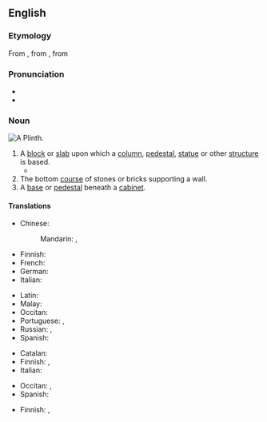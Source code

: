 ==English==

===Etymology===
From {{etyl|fr|en}} {{m|fr|plinthe}}, from {{etyl|la|en}} {{m|la|plinthus}}, from {{etyl|grc|en}} {{m|grc|πλίνθος||brick}}

===Pronunciation===
* {{IPA|/plɪnθ/|lang=en}}
* {{rhymes|ɪnθ|lang=en}}

{{wikipedia}}

===Noun===
[[Image:Plinth.jpg|thumb|A Plinth.]]
{{en-noun}}

# A [[block]] or [[slab]] upon which a [[column]], [[pedestal]], [[statue]] or other [[structure]] is based.
#* {{quote-book|year=1963|author={{w|Margery Allingham}}
|title={{w|The China Governess}}
|chapter=Foreword|url=http://openlibrary.org/works/OL2004261W
|passage=He turned back to the scene before him and the enormous new block of council dwellings. The design was some way after Corbusier but the block was built up on '''plinths''' and resembled an Atlantic liner swimming diagonally across the site.}}
# The bottom [[course]] of stones or bricks supporting a wall.
# A [[base]] or [[pedestal]] beneath a [[cabinet]].

====Translations====
{{trans-top|base for column, pedestal or statue}}
* Chinese:
*: Mandarin: {{t+|cmn|礎|sc=Hani}}, {{t+|cmn|础|tr=chǔ|sc=Hani}}
* Finnish: {{t+|fi|jalusta}}
* French: {{t+|fr|plinthe|f}}
* German: {{t+|de|Sockel|m}}
* Italian: {{t+|it|plinto|m}}
{{trans-mid}}
* Latin: {{t|la|plinthus|m}}
* Malay: {{t|ms|alas tiang}}
* Occitan: {{t|oc|plint|m}}
* Portuguese: {{t|pt|plinto|m}}, {{t|pt|alaque|m}}
* Russian: {{t+|ru|цо́коль|m}}, {{t+|ru|постаме́нт|m}}
* Spanish: {{t+|es|zócalo|m}}
{{trans-bottom}}

{{trans-top|bottom course of stones supporting a wall}}
* Catalan: {{t|ca|sòcol|m}}
* Finnish: {{t+|fi|kivijalka}}, {{t|fi|sokkeli}}
* Italian: {{t+|it|zoccolo|m}}
{{trans-mid}}
* Occitan: {{t|oc|plint|m}}, {{t|oc|sòcle}}
* Spanish: {{t|es|fundato}}
{{trans-bottom}}

{{trans-top|base for a cabinet}}
* Finnish: {{t+|fi|jalusta}}, {{t|fi|sokkeli}}
{{trans-mid}}
{{trans-bottom}}